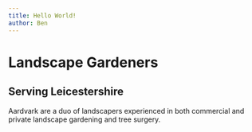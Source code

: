 ```yaml
---
title: Hello World!
author: Ben
---
```



<SEO title='Aardvark Landscapes' />

<Logo size='4' hideTagline={false}/>

# Landscape Gardeners
## Serving Leicestershire

Aardvark are a duo of landscapers experienced in both commercial and
private landscape gardening and tree surgery.

